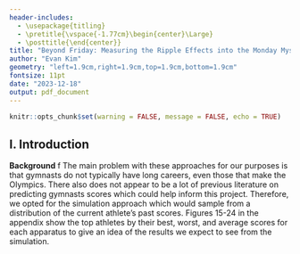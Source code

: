 ```yaml
---
header-includes:
  - \usepackage{titling}
  - \pretitle{\vspace{-1.77cm}\begin{center}\Large}
  - \posttitle{\end{center}}
title: "Beyond Friday: Measuring the Ripple Effects into the Monday Mystique"
author: "Evan Kim"
geometry: "left=1.9cm,right=1.9cm,top=1.9cm,bottom=1.9cm"
fontsize: 11pt
date: "2023-12-18"
output: pdf_document
---
```


```r
knitr::opts_chunk$set(warning = FALSE, message = FALSE, echo = TRUE)
```

## I. Introduction
\vspace{-1mm} 


**Background** \newline
\text{ }\text{ }\text{ }\text{ } f\newline
\text{ }\text{ }\text{ }\text{ } The main problem with these approaches for our purposes is that gymnasts do not typically have long careers, even those that make the Olympics. There also does not appear to be a lot of previous literature on predicting gymnasts scores which could help inform this project. Therefore, we opted for the simulation approach which would sample from a distribution of the current athlete’s past scores. Figures 15-24 in the appendix show the top athletes by their best, worst, and average scores for each apparatus to give an idea of the results we expect to see from the simulation. 
